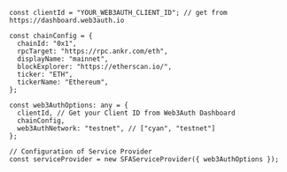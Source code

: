 ```tsx
const clientId = "YOUR_WEB3AUTH_CLIENT_ID"; // get from https://dashboard.web3auth.io

const chainConfig = {
  chainId: "0x1",
  rpcTarget: "https://rpc.ankr.com/eth",
  displayName: "mainnet",
  blockExplorer: "https://etherscan.io/",
  ticker: "ETH",
  tickerName: "Ethereum",
};

const web3AuthOptions: any = {
  clientId, // Get your Client ID from Web3Auth Dashboard
  chainConfig,
  web3AuthNetwork: "testnet", // ["cyan", "testnet"]
};

// Configuration of Service Provider
const serviceProvider = new SFAServiceProvider({ web3AuthOptions });
```
